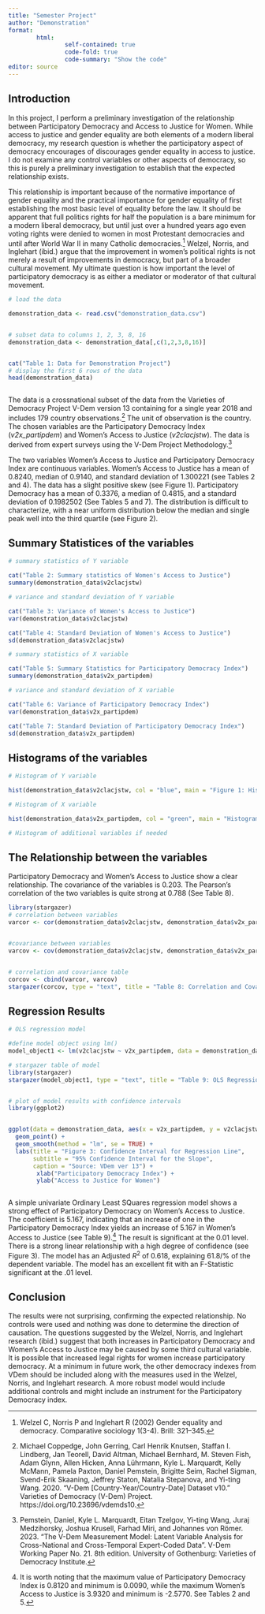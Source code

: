 ```yaml
---
title: "Semester Project"
author: "Demonstration"
format: 
        html:
                self-contained: true
                code-fold: true
                code-summary: "Show the code"
editor: source
---
```


## Introduction

In this project, I perform a preliminary investigation of the relationship between Participatory Democracy and Access to Justice for Women. While access to justice and gender equality are both elements of a modern liberal democracy, my research question is whether the participatory aspect of democracy encourages of discourages gender equality in access to justice. I do not examine any control variables or other aspects of democracy, so this is purely a preliminary investigation to establish that the expected relationship exists. 

This relationship is important because of the normative importance of gender equality and the practical importance for gender equality of first establishing the most basic level of equality before the law. It should be apparent that full politics rights for half the population is a bare minimum for a modern liberal democracy, but until just over a hundred years ago even voting rights were denied to women in most Protestant democracies and until after World War II in many Catholic democracies.^[Welzel C, Norris P and Inglehart R (2002) Gender equality and democracy. Comparative sociology 1(3-4). Brill: 321–345.] Welzel, Norris, and Inglehart (ibid.) argue that the improvement in women's political rights is not merely a result of improvements in democracy, but part of a broader cultural movement. My ultimate question is how important the level of participatory democracy is as either a mediator or moderator of that cultural movement. 
  
  
```r
# load the data

demonstration_data <- read.csv("demonstration_data.csv")


# subset data to columns 1, 2, 3, 8, 16
demonstration_data <- demonstration_data[,c(1,2,3,8,16)]


cat("Table 1: Data for Demonstration Project")
# display the first 6 rows of the data
head(demonstration_data)



```
The data is a crossnational subset of the data from the Varieties of Democracy Project V-Dem version 13 containing for a single year 2018 and includes 179 country observations.^[Michael Coppedge, John Gerring, Carl Henrik Knutsen, Staffan I. Lindberg, Jan Teorell, David Altman, Michael Bernhard, M. Steven Fish, Adam Glynn, Allen Hicken, Anna Lührmann, Kyle L. Marquardt, Kelly McMann, Pamela Paxton, Daniel Pemstein, Brigitte Seim, Rachel Sigman, Svend-Erik Skaaning, Jeffrey Staton, Natalia Stepanova, and Yi-ting Wang. 2020. "V-Dem [Country-Year/Country-Date] Dataset v10." Varieties of Democracy (V-Dem) Project. https://doi.org/10.23696/vdemds10.] The unit of observation is the country. The chosen variables are the Participatory Democracy Index (*v2x_partipdem*) and Women's Access to Justice (*v2clacjstw*). The data is derived from expert surveys using the V-Dem Project Methodology.^[Pemstein, Daniel, Kyle L. Marquardt, Eitan Tzelgov, Yi-ting Wang, Juraj Medzihorsky, Joshua Krusell, Farhad Miri, and Johannes von Römer. 2023. “The V-Dem Measurement Model: Latent Variable Analysis for Cross-National and Cross-Temporal Expert-Coded Data”. V-Dem Working Paper No. 21. 8th edition. University of Gothenburg: Varieties of Democracy Institute.] 

The two variables Women's Access to Justice and Participatory Democracy Index are continuous variables. Women's Access to Justice has a mean of 0.8240, median of 0.9140, and standard deviation of 1.300221 (see Tables 2 and 4). The data has a slight positive skew (see Figure 1). Participatory Democracy has a mean of 0.3376, a median of 0.4815, and a standard deviation of 0.1982502 (See Tables 5 and 7). The distribution is difficult to characterize, with a near uniform distribution below the median and single peak well into the third quartile (see Figure 2).





  
## Summary Statistices of the variables

```r
# summary statistics of Y variable

cat("Table 2: Summary statistics of Women's Access to Justice")
summary(demonstration_data$v2clacjstw)

# variance and standard deviation of Y variable

cat("Table 3: Variance of Women's Access to Justice")
var(demonstration_data$v2clacjstw)

cat("Table 4: Standard Deviation of Women's Access to Justice")
sd(demonstration_data$v2clacjstw)

# summary statistics of X variable

cat("Table 5: Summary Statistics for Participatory Democracy Index")
summary(demonstration_data$v2x_partipdem)

# variance and standard deviation of X variable

cat("Table 6: Variance of Participatory Democracy Index")
var(demonstration_data$v2x_partipdem)

cat("Table 7: Standard Deviation of Participatory Democracy Index")
sd(demonstration_data$v2x_partipdem)
```


## Histograms of the variables  

```r

# Histogram of Y variable

hist(demonstration_data$v2clacjstw, col = "blue", main = "Figure 1: Histogram of Women's Access to Justice", xlab = "Women's Access to Justice")

# Histogram of X variable

hist(demonstration_data$v2x_partipdem, col = "green", main = "Histogram of Participatory Democracy Index", xlab = "Participatory Democracy Index")

# Histogram of additional variables if needed

```

  
## The Relationship between the variables

Participatory Democracy and Women's Access to Justice show a clear relationship. The covariance of the variables is 0.203. The Pearson's correlation of the two variables is quite strong at 0.788 (See Table 8).
  
```r
library(stargazer)
# correlation between variables
varcor <- cor(demonstration_data$v2clacjstw, demonstration_data$v2x_partipdem)


#covariance between variables
varcov <- cov(demonstration_data$v2clacjstw, demonstration_data$v2x_partipdem)


# correlation and covariance table
corcov <- cbind(varcor, varcov)
stargazer(corcov, type = "text", title = "Table 8: Correlation and Covariance of Variables")

```

  
  
  
## Regression Results

```r

# OLS regression model

#define model object using lm()
model_object1 <- lm(v2clacjstw ~ v2x_partipdem, data = demonstration_data)

# stargazer table of model
library(stargazer)
stargazer(model_object1, type = "text", title = "Table 9: OLS Regression Results", covariate.labels = "Participatory Democracy Index", dep.var.labels = "Women's Access to Justice")


# plot of model results with confidence intervals
library(ggplot2)


ggplot(data = demonstration_data, aes(x = v2x_partipdem, y = v2clacjstw)) +
  geom_point() +
  geom_smooth(method = "lm", se = TRUE) +
  labs(title = "Figure 3: Confidence Interval for Regression Line",
       subtitle = "95% Confidence Interval for the Slope",
       caption = "Source: VDem ver 13") + 
        xlab("Participatory Democracy Index") + 
        ylab("Access to Justice for Women") 



```

A simple univariate Ordinary Least SQuares regression model shows a strong effect of Participatory Democracy on Women's Access to Justice. The coefficient is 5.167, indicating that an increase of one in the Participatory Democracy Index yields an increase of 5.167 in Women's Access to Justice (see Table 9).^[It is worth noting that the maximum value of Participatory Democracy Index is 0.8120 and minimum is 0.0090, while the maximum Women's Access to Justice is 3.9320 and minimum is -2.5770. See Tables 2 and 5.] The result is significant at the 0.01 level. There is a strong linear relationship with a high degree of confidence (see Figure 3).  The model has an Adjusted $R^2$ of 0.618, explaining 61.8/% of the dependent variable. The model has an excellent fit with an F-Statistic significant at the .01 level. 
  

  
## Conclusion  

The results were not surprising, confirming the expected relationship. No controls were used and nothing was done to determine the direction of causation. The questions suggested by the Welzel, Norris, and Inglehart research (ibid.) suggest that both increases in Participatory Democracy and Women's Access to Justice may be caused by some third cultural variable. It is possible that increased legal rights for women increase participatory democracy. At a minimum in future work, the other democracy indexes from VDem should be included along with the measures used in the Welzel, Norris, and Inglehart research. A more robust model would include additional controls and might include an instrument for the Participatory Democracy index.
  

